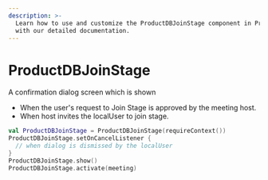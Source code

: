 ```yaml
---
description: >-
  Learn how to use and customize the ProductDBJoinStage component in ProductDB's Android
  with our detailed documentation.
---
```


# ProductDBJoinStage

A confirmation dialog screen which is shown

- When the user's request to Join Stage is approved by the meeting host.
- When host invites the localUser to join stage.

```kotlin
val ProductDBJoinStage = ProductDBJoinStage(requireContext())
ProductDBJoinStage.setOnCancelListener {
  // when dialog is dismissed by the localUser
}
ProductDBJoinStage.show()
ProductDBJoinStage.activate(meeting)
```

<head>
  <title>Android ProductDBJoinStage</title>
</head>
